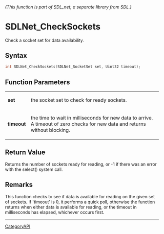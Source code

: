 ====== (This function is part of SDL_net, a separate library from SDL.) ======
= SDLNet_CheckSockets =

Check a socket set for data availability.

== Syntax ==

<syntaxhighlight lang='c'>
int SDLNet_CheckSockets(SDLNet_SocketSet set, Uint32 timeout);
</syntaxhighlight>

== Function Parameters ==

{|
|'''set'''
|the socket set to check for ready sockets.
|-
|'''timeout'''
|the time to wait in milliseconds for new data to arrive. A timeout of zero checks for new data and returns without blocking.
|}

== Return Value ==

Returns the number of sockets ready for reading, or -1 if there was an
error with the select() system call.

== Remarks ==

This function checks to see if data is available for reading on the given
set of sockets. If 'timeout' is 0, it performs a quick poll, otherwise the
function returns when either data is available for reading, or the timeout
in milliseconds has elapsed, whichever occurs first.

----
[[CategoryAPI]]


